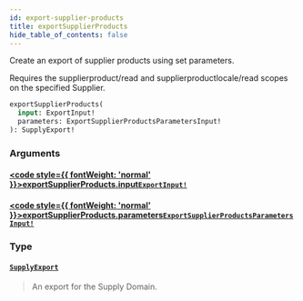 ```yaml
---
id: export-supplier-products
title: exportSupplierProducts
hide_table_of_contents: false
---
```








Create an export of supplier products using set parameters.
            
Requires the supplierproduct/read and supplierproductlocale/read scopes on the specified Supplier.

```graphql
exportSupplierProducts(
  input: ExportInput!
  parameters: ExportSupplierProductsParametersInput!
): SupplyExport!
```


### Arguments

#### [<code style={{ fontWeight: 'normal' }}>exportSupplierProducts.<b>input</b></code>](#)<Bullet />[`ExportInput!`](/supply/api/graphql-admin/reference/inputs/export-input) <Badge class="secondary" text="non-null"/> <Badge class="secondary" text="input"/>
> 
> 

#### [<code style={{ fontWeight: 'normal' }}>exportSupplierProducts.<b>parameters</b></code>](#)<Bullet />[`ExportSupplierProductsParametersInput!`](/supply/api/graphql-admin/reference/inputs/export-supplier-products-parameters-input) <Badge class="secondary" text="non-null"/> <Badge class="secondary" text="input"/>
> 
> 

### Type

#### [`SupplyExport`](/supply/api/graphql-admin/reference/objects/supply-export) <Badge class="secondary" text="object"/>
> An export for the Supply Domain.
> 





